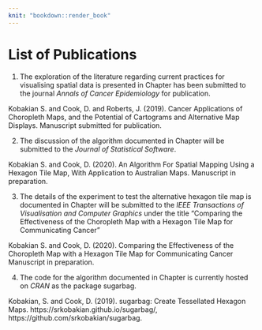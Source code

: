 ```yaml
---
knit: "bookdown::render_book"
---
```


# List of Publications {-}

1. The exploration of the literature regarding current practices for visualising spatial data is presented in Chapter \ref{ch:literature} has been submitted to the journal *Annals of Cancer Epidemiology* for publication.
  
Kobakian S. and Cook, D. and Roberts, J. (2019). Cancer Applications of Choropleth Maps, and the Potential of Cartograms and Alternative Map Displays. Manuscript submitted for publication.


2.  The discussion of the algorithm documented in Chapter \ref{ch:algorithm} will be submitted to the *Journal of Statistical Software*.

Kobakian S. and Cook, D. (2020). An Algorithm For Spatial Mapping Using a Hexagon Tile Map, With Application to Australian Maps. Manuscript in preparation.


3.  The details of the experiment to test the alternative hexagon tile map is documented in Chapter \ref{ch:experiment} will be submitted to the *IEEE Transactions of Visualisation and Computer Graphics* under the title "Comparing the Effectiveness of the Choropleth Map with a Hexagon Tile Map for Communicating Cancer"

Kobakian S. and Cook, D. (2020). Comparing the Effectiveness of the Choropleth Map with a Hexagon Tile Map for Communicating Cancer Manuscript in preparation.


4.  The code for the algorithm documented in Chapter \ref{ch:algorithm} is currently hosted on *CRAN* as the package sugarbag.

  Kobakian, S. and Cook, D. (2019). sugarbag: Create Tessellated Hexagon Maps. https://srkobakian.github.io/sugarbag/, https://github.com/srkobakian/sugarbag.
  
  
\clearpage\pagenumbering{arabic}\setcounter{page}{0}
